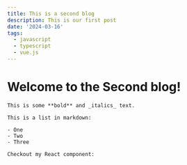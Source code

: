 ```yaml
---
title: This is a second blog
description: This is our first post
date: '2024-03-16'
tags:
  - javascript
  - typescript
  - vue.js
---
```


# Welcome to the Second blog!

    This is some **bold** and _italics_ text.

    This is a list in markdown:

    - One
    - Two
    - Three

    Checkout my React component:
